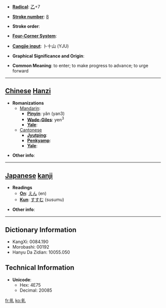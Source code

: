 * '''[[Wiktionary:Chinese radical index| Radical]]''': [[Wiktionary:Chinese radical index 乙|乙]]+7

* '''[[Wiktionary:Chinese total strokes index|Stroke number]]''': [[Wiktionary:Chinese total strokes index 8|8]]

* '''Stroke order''': 

* '''[[Wiktionary:Chinese four corner index|Four-Corner System]]''': 

* '''[[Wiktionary:Chinese Cangjie index|Cangjie input]]''': 卜十山 (YJU)

* '''Graphical Significance and Origin''': 

* '''Common Meaning''': to enter; to make progress to advance; to urge forward

----

== [[Chinese]] [[Hanzi]] ==

* '''Romanizations'''
** [[Mandarin]]:
*** '''[[Pinyin]]''': yǎn (yan3)
*** '''[[Wade-Giles]]''': yen<sup>3</sup>
*** '''[[Yale]]''': 
**[[Cantonese]]
***'''[[Jyutping]]''':
***'''[[Penkyamp]]''': 
***'''[[Yale]]''': 

* '''Other info''': 

----

== [[Japanese]] [[kanji]] ==

* '''Readings'''
** '''[[On]]''': [[えん]] (en)
** '''[[Kun]]''': [[すすむ]] (susumu)

* '''Other info''':  

----

== Dictionary Information ==

* KangXi: 0084.190
* Morobashi: 00192
* Hanyu Da Zidian: 10055.050

== Technical Information ==

* '''Unicode''':
** Hex: 4E75
** Decimal: 20085

[[fr:乵]]
[[ko:乵]]